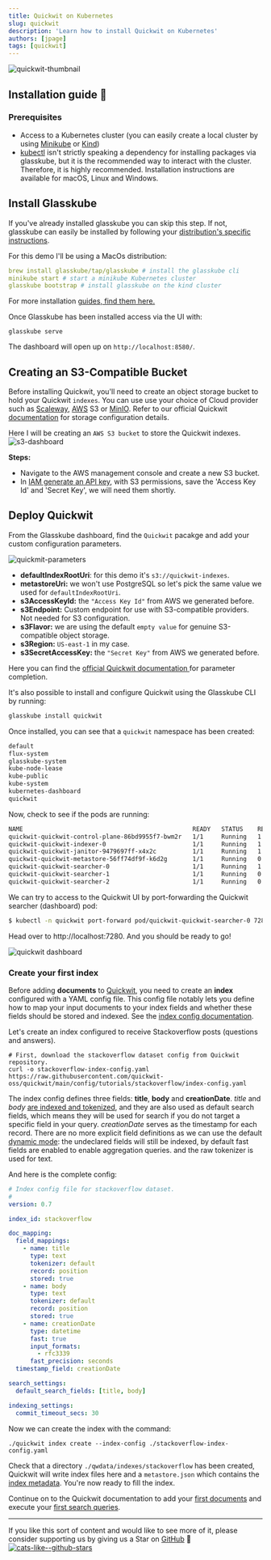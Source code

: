 ```yaml
---
title: Quickwit on Kubernetes
slug: quickwit
description: 'Learn how to install Quickwit on Kubernetes'
authors: [jpage]
tags: [quickwit]
---
```



![quickwit-thumbnail](https://github.com/glasskube/glasskube/assets/38757612/03478d89-1d11-4263-93ca-f80d1607cef9)

## Installation guide 🦮

### Prerequisites​

- Access to a Kubernetes cluster (you can easily create a local cluster by using [Minikube](https://minikube.sigs.k8s.io/docs/start/?arch=%2Fmacos%2Fx86-64%2Fstable%2Fbinary+download) or [Kind](https://kind.sigs.k8s.io/))
- [kubectl](https://kubernetes.io/docs/tasks/tools/) isn't strictly speaking a dependency for installing packages via glasskube, but it is the recommended way to interact with the cluster. Therefore, it is highly recommended. Installation instructions are available for macOS, Linux and Windows.

## Install Glasskube

If you've already installed glasskube you can skip this step.
If not, glasskube can easily be installed by following your [distribution's specific instructions](/products/package-manager/docs/getting-started/install/).

For this demo I'll be using a MacOs distribution:

```yaml
brew install glasskube/tap/glasskube # install the glasskube cli
minikube start # start a minikube Kubernetes cluster
glasskube bootstrap # install glasskube on the kind cluster
```

For more installation [guides, find them here.](/products/package-manager/docs/getting-started/install/)

Once Glasskube has been installed access via the UI with:

```
glasskube serve
```

The dashboard will open up on `http://localhost:8580/`.

## Creating an S3-Compatible Bucket

Before installing Quickwit, you'll need to create an object storage bucket to hold your Quickwit `indexes`. You can use use your choice of Cloud provider such as [Scaleway](https://www.scaleway.com/en/), [AWS](https://aws.amazon.com/) S3 or [MinIO](https://min.io/). Refer to our official Quickwit [documentation](https://quickwit.io/docs/configuration/storage-config) for storage configuration details.

Here I will be creating an `AWS S3 bucket` to store the Quickwit indexes.
![s3-dashboard](https://dev-to-uploads.s3.amazonaws.com/uploads/articles/a3aed8xtewfgf10filkj.png)

**Steps:**

- Navigate to the AWS management console and create a new S3 bucket.
- In [IAM generate an API key](https://docs.aws.amazon.com/IAM/latest/UserGuide/id_credentials_access-keys.html), with S3 permissions, save the 'Access Key Id' and 'Secret Key', we will need them shortly.

## Deploy Quickwit​

From the Glasskube dashboard, find the `Quickwit` pacakge and add your custom configuration parameters.

![quickmit-parameters](https://dev-to-uploads.s3.amazonaws.com/uploads/articles/9ye6uqvhdwciumt65aal.png)

- **defaultIndexRootUri**: for this demo it's `s3://quickwit-indexes`.
- **metastoreUri:** we won't use PostgreSQL so let's pick the same value we used for `defaultIndexRootUri`.
- **s3AccessKeyId:** the `"Access Key Id"` from AWS we generated before.
- **s3Endpoint:** Custom endpoint for use with S3-compatible providers. Not needed for S3 configuration.
- **s3Flavor:** we are using the default `empty value` for genuine S3-compatible object storage.
- **s3Region:** `US-east-1` in my case.
- **s3SecretAccessKey:** the `"Secret Key"` from AWS we generated before.

Here you can find the [official Quickwit documentation ](https://quickwit.io/blog/glasskube)for parameter completion.

It's also possible to install and configure Quickwit using the Glasskube CLI by running:

```bash
glasskube install quickwit
```

Once installed, you can see that a `quickwit` namespace has been created:

```bash
default
flux-system
glasskube-system
kube-node-lease
kube-public
kube-system
kubernetes-dashboard
quickwit
```

Now, check to see if the pods are running:

```bash
NAME                                               READY   STATUS    RESTARTS      AGE
quickwit-quickwit-control-plane-86bd9955f7-bwm2r   1/1     Running   1 (27m ago)   29m
quickwit-quickwit-indexer-0                        1/1     Running   1 (27m ago)   29m
quickwit-quickwit-janitor-9479697ff-x4x2c          1/1     Running   1 (27m ago)   29m
quickwit-quickwit-metastore-56ff74df9f-k6d2g       1/1     Running   0             29m
quickwit-quickwit-searcher-0                       1/1     Running   1 (27m ago)   29m
quickwit-quickwit-searcher-1                       1/1     Running   0             27m
quickwit-quickwit-searcher-2                       1/1     Running   0             27m
```

We can try to access to the Quickwit UI by port-forwarding the Quickwit searcher (dashboard) pod:

```bash
$ kubectl -n quickwit port-forward pod/quickwit-quickwit-searcher-0 7280
```

Head over to http://localhost:7280. And you should be ready to go!

![quickwit dashboard](https://dev-to-uploads.s3.amazonaws.com/uploads/articles/chju7g5d8nqx6nguzhbp.png)

### Create your first index​

Before adding **documents** to [Quickwit](https://quickwit.io/), you need to create an **index** configured with a YAML config file. This config file notably lets you define how to map your input documents to your index fields and whether these fields should be stored and indexed. See the [index config documentation](https://quickwit.io/docs/main-branch/configuration/index-config).

Let's create an index configured to receive Stackoverflow posts (questions and answers).

```
# First, download the stackoverflow dataset config from Quickwit repository.
curl -o stackoverflow-index-config.yaml https://raw.githubusercontent.com/quickwit-oss/quickwit/main/config/tutorials/stackoverflow/index-config.yaml
```

The index config defines three fields: **title**, **body** and **creationDate**. _title_ and _body_ [are indexed and tokenized](https://quickwit.io/docs/configuration/index-config#text-type), and they are also used as default search fields, which means they will be used for search if you do not target a specific field in your query. _creationDate_ serves as the timestamp for each record. There are no more explicit field definitions as we can use the default [dynamic mode](https://quickwit.io/docs/main-branch/configuration/index-config#mode): the undeclared fields will still be indexed, by default fast fields are enabled to enable aggregation queries. and the raw tokenizer is used for text.

And here is the complete config:

```yaml
# Index config file for stackoverflow dataset.
#
version: 0.7

index_id: stackoverflow

doc_mapping:
  field_mappings:
    - name: title
      type: text
      tokenizer: default
      record: position
      stored: true
    - name: body
      type: text
      tokenizer: default
      record: position
      stored: true
    - name: creationDate
      type: datetime
      fast: true
      input_formats:
        - rfc3339
      fast_precision: seconds
  timestamp_field: creationDate

search_settings:
  default_search_fields: [title, body]

indexing_settings:
  commit_timeout_secs: 30
```

Now we can create the index with the command:

```
./quickwit index create --index-config ./stackoverflow-index-config.yaml
```

Check that a directory `./qwdata/indexes/stackoverflow` has been created, Quickwit will write index files here and a `metastore.json` which contains the [index metadata](https://quickwit.io/docs/overview/architecture#index). You're now ready to fill the index.

Continue on to the Quickwit documentation to add your [first documents](https://quickwit.io/docs/get-started/quickstart#lets-add-some-documents) and execute your [first search queries](https://quickwit.io/docs/get-started/quickstart#execute-search-queries).

---

If you like this sort of content and would like to see more of it, please consider supporting us by giving us a Star on [GitHub](https://github.com/glasskube/glasskube) 🙏
[![cats-like--github-stars](https://github.com/glasskube/glasskube/assets/38757612/05a03edf-7d6a-48fd-9b24-598abcfd1e9a)](https://github.com/glasskube/glasskube)

<div style={{display: 'flex', justifyContent: 'right'}}>
  <CustomGitHubButton href="https://github.com/glasskube/glasskube" />
</div>

<Discussion category="Guides" categoryId="DIC_kwDOLDumD84CfK3R" />
